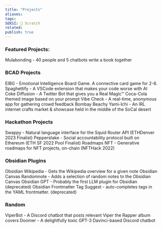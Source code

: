 ```yaml
---
title: "Projects"
aliases: 
tags: 
SEKSI: 🦂 Scratch
related:
publish: true
---
```





### Featured Projects:

<Link href="/c/mulabonding" className="text-[var(--color-primary)] hover:underline hover:text-[var(--color-secondary)] transition-colors font-medium">Mulabonding</Link> - 40 people and 5 chatbots write a book together

### BCAD Projects

<Link href="/c/eibg" className="text-[var(--color-primary)] hover:underline hover:text-[var(--color-secondary)] transition-colors font-medium">EIBG</Link> - Emotional Intelligence Board Game. A connective card game for 2-6.

<Link href="/c/spaghettify" className="text-[var(--color-primary)] hover:underline hover:text-[var(--color-secondary)] transition-colors font-medium">Spaghettify</Link> - A VSCode extension that makes your code worse with AI

<Link href="/c/coke-diffusion" className="text-[var(--color-primary)] hover:underline hover:text-[var(--color-secondary)] transition-colors font-medium">Coke Diffusion</Link> - A Twitter Bot that gives you a Real Magic™️ Coca-Cola themed image based on your prompt

<Link href="/c/vibe-check" className="text-[var(--color-primary)] hover:underline hover:text-[var(--color-secondary)] transition-colors font-medium">Vibe Check</Link> - A real-time, anonymous app for gathering crowd feedback

<Link href="/c/bombay-beachy-yami-ichi" className="text-[var(--color-primary)] hover:underline hover:text-[var(--color-secondary)] transition-colors font-medium">Bombay Beachy Yami-Ichi</Link> - An IRL internet crafts market & showcase held in the middle of the SoCal desert

### Hackathon Projects

<Link href="/c/swappy" className="text-[var(--color-primary)] hover:underline hover:text-[var(--color-secondary)] transition-colors font-medium">Swappy</Link> - Natural language interface for the Squid Router API (ETHDenver 2023 Finalist)

<Link href="/c/pepperstake" className="text-[var(--color-primary)] hover:underline hover:text-[var(--color-secondary)] transition-colors font-medium">Pepperstake</Link> - Social accountability protocol built on Ethereum (ETH SF 2022 Pool Finalist)

<Link href="/c/roadmaps-nft" className="text-[var(--color-primary)] hover:underline hover:text-[var(--color-secondary)] transition-colors font-medium">Roadmaps NFT</Link> - Generative roadmaps for NFT projects, on-chain (NFTHack 2022)

### Obsidian Plugins

<Link href="/c/obsidian-wikipedia" className="text-[var(--color-primary)] hover:underline hover:text-[var(--color-secondary)] transition-colors font-medium">Obsidian Wikipedia</Link> - Gets the Wikipedia overview for a given note

<Link href="/c/obsidian-canvas-randomnote" className="text-[var(--color-primary)] hover:underline hover:text-[var(--color-secondary)] transition-colors font-medium">Obsidian Canvas Randomnote</Link> - Adds a selection of random notes to the Obsidian Canvas

<Link href="/c/obsidian-gpt" className="text-[var(--color-primary)] hover:underline hover:text-[var(--color-secondary)] transition-colors font-medium">Obsidian GPT</Link> - Probably the first LLM plugin for Obsidian (deprecated)

<Link href="/c/obsidian-frontmatter-tag-suggest" className="text-[var(--color-primary)] hover:underline hover:text-[var(--color-secondary)] transition-colors font-medium">Obsidian Frontmatter Tag Suggest</Link> - auto-completes tags in the YAML frontmatter. (deprecated)

### Random

<Link href="/c/viperbot" className="text-[var(--color-primary)] hover:underline hover:text-[var(--color-secondary)] transition-colors font-medium">ViperBot</Link> - A Discord chatbot that posts relevant Viper the Rapper album covers

<Link href="/c/doomer" className="text-[var(--color-primary)] hover:underline hover:text-[var(--color-secondary)] transition-colors font-medium">Doomer</Link> - A delightfully toxic GPT-3 Davinci-based Discord chatbot